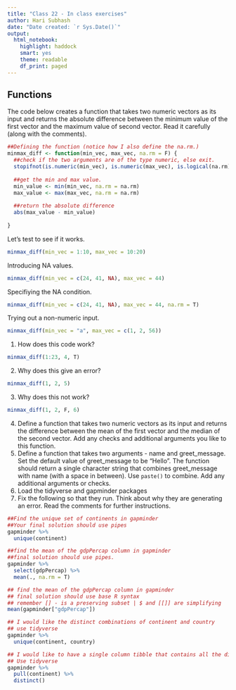 ```yaml
---
title: "Class 22 - In class exercises"
author: Hari Subhash
date: "Date created: `r Sys.Date()`"
output:
  html_notebook:
    highlight: haddock
    smart: yes
    theme: readable
    df_print: paged
---
```

## Functions
The code below creates a function that takes two numeric vectors as its input and returns the absolute difference between the minimum value of the first vector and the maximum value of second vector. Read it carefully (along with the comments).

```r
##Defining the function (notice how I also define the na.rm.)
minmax_diff <- function(min_vec, max_vec, na.rm = F) {
  ##check if the two arguments are of the type numeric, else exit.
  stopifnot(is.numeric(min_vec), is.numeric(max_vec), is.logical(na.rm))
  
  ##get the min and max value.
  min_value <- min(min_vec, na.rm = na.rm)
  max_value <- max(max_vec, na.rm = na.rm)
  
  ##return the absolute difference
  abs(max_value - min_value)
  
}
```

Let's test to see if it works.
```r
minmax_diff(min_vec = 1:10, max_vec = 10:20)
```

Introducing NA values.
```r
minmax_diff(min_vec = c(24, 41, NA), max_vec = 44)
```

Specifiying the NA condition.
```r
minmax_diff(min_vec = c(24, 41, NA), max_vec = 44, na.rm = T)
```

Trying out a non-numeric input.

```r
minmax_diff(min_vec = "a", max_vec = c(1, 2, 56))
```

1. How does this code work?
```r
minmax_diff(1:23, 4, T)
```

2. Why does this give an error? 

```r
minmax_diff(1, 2, 5)
```

3. Why does this not work?

```r
minmax_diff(1, 2, F, 6)
```

4. Define a function that takes two numeric vectors as its input and returns the difference between the mean of the first vector and the median of the second vector. Add any checks and additional arguments you like to this function.
5. Define a function that takes two arguments - name and greet_message. Set the default value of greet_message to be "Hello". The function should return a single character string that combines greet_message with name (with a space in between). Use `paste()` to combine. Add any additional arguments or checks.
6. Load the tidyverse and gapminder packages
7. Fix the following so that they run. Think about why they are generating an error. Read the comments for further instructions.
```r
##Find the unique set of continents in gapminder
##Your final solution should use pipes
gapminder %>% 
  unique(continent)
```
```r
##find the mean of the gdpPercap column in gapminder
##final solution should use pipes.
gapminder %>% 
  select(gdpPercap) %>% 
  mean(., na.rm = T)
```


```r
## find the mean of the gdpPercap column in gapminder
## final solution should use base R syntax 
## remember [] - is a preserving subset | $ and [[]] are simplifying
mean(gapminder["gdpPercap"])
```

```r
## I would like the distinct combinations of continent and country
## use tidyverse
gapminder %>% 
  unique(continent, country)
```

```r
## I would like to have a single column tibble that contains all the distinct continents
## Use tidyverse
gapminder %>% 
  pull(continent) %>% 
  distinct()
```

